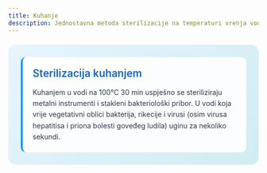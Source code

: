 ```yaml
---
title: Kuhanje
description: Jednostavna metoda sterilizacije na temperaturi vrenja vode
---
```


<div style="background: linear-gradient(135deg, #e8f4fd 0%, #d1ecf1 100%); border-radius: 15px; padding: 25px; margin: 20px 0;">
  
  <div style="background: rgba(255,255,255,0.9); padding: 20px; border-radius: 10px; border-left: 4px solid #2196f3;">
    <div style="display: flex; align-items: center; margin-bottom: 15px;">
      <h3 style="margin: 0; color: #1565c0; font-size: 1.3rem; font-weight: 600;">Sterilizacija kuhanjem</h3>
    </div>
    <p style="margin: 0; color: #2d3748; line-height: 1.6;">
      Kuhanjem u vodi na 100°C 30 min uspješno se steriliziraju metalni instrumenti i stakleni bakteriološki pribor. U vodi koja vrije vegetativni oblici bakterija, rikecije i virusi (osim virusa hepatitisa i priona bolesti goveđeg ludila) uginu za nekoliko sekundi.
    </p>
  </div>

</div>